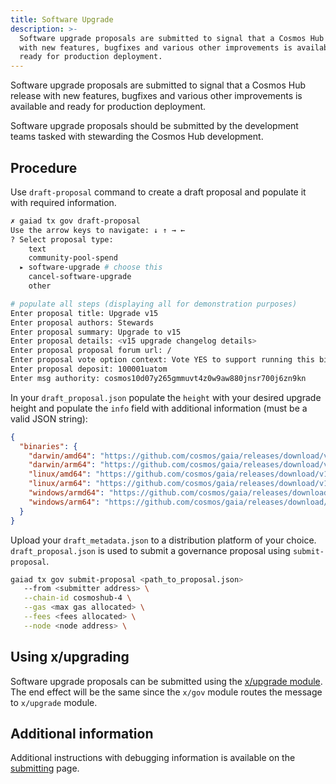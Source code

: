 ```yaml
---
title: Software Upgrade
description: >-
  Software upgrade proposals are submitted to signal that a Cosmos Hub release
  with new features, bugfixes and various other improvements is available and
  ready for production deployment.
---
```

Software upgrade proposals are submitted to signal that a Cosmos Hub release with new features, bugfixes and various other improvements is available and ready for production deployment.

Software upgrade proposals should be submitted by the development teams tasked with stewarding the Cosmos Hub development.

## Procedure

Use `draft-proposal` command to create a draft proposal and populate it with required information.

```sh expandable
✗ gaiad tx gov draft-proposal
Use the arrow keys to navigate: ↓ ↑ → ←
? Select proposal type:
    text
    community-pool-spend
  ▸ software-upgrade # choose this
    cancel-software-upgrade
    other

# populate all steps (displaying all for demonstration purposes)
Enter proposal title: Upgrade v15
Enter proposal authors: Stewards
Enter proposal summary: Upgrade to v15
Enter proposal details: <v15 upgrade changelog details>
Enter proposal proposal forum url: /
Enter proposal vote option context: Vote YES to support running this binary on the Cosmos Hub mainnet.
Enter proposal deposit: 100001uatom
Enter msg authority: cosmos10d07y265gmmuvt4z0w9aw880jnsr700j6zn9kn
```

In your `draft_proposal.json` populate the `height` with your desired upgrade height and populate the `info` field with additional information (must be a valid JSON string):

```json
{
  "binaries": {
    "darwin/amd64": "https://github.com/cosmos/gaia/releases/download/v15.0.0/gaiad-v15.0.0-darwin-amd64?checksum=sha256:7157f03fbad4f53a4c73cde4e75454f4a40a9b09619d3295232341fec99ad138",
    "darwin/arm64": "https://github.com/cosmos/gaia/releases/download/v15.0.0/gaiad-v15.0.0-darwin-arm64?checksum=sha256:09e2420151dd22920304dafea47af4aa5ff4ab0ddbe056bb91797e33ff6df274",
    "linux/amd64": "https://github.com/cosmos/gaia/releases/download/v15.0.0/gaiad-v15.0.0-linux-amd64?checksum=sha256:236b5b83a7674e0e63ba286739c4670d15d7d6b3dcd810031ff83bdec2c0c2af",
    "linux/arm64": "https://github.com/cosmos/gaia/releases/download/v15.0.0/gaiad-v15.0.0-linux-arm64?checksum=sha256:b055fb7011e99d16a3ccae06443b0dcfd745b36480af6b3e569e88c94f3134d3",
    "windows/armd64": "https://github.com/cosmos/gaia/releases/download/v15.0.0/gaiad-v15.0.0-windows-amd64.exe?checksum=sha256:f0224ba914cad46dc27d6a9facd8179aec8a70727f0b1e509f0c6171c97ccf76",
    "windows/arm64": "https://github.com/cosmos/gaia/releases/download/v15.0.0/gaiad-v15.0.0-windows-arm64.exe?checksum=sha256:cbbce5933d501b4d54dcced9b097c052bffdef3fa8e1dfd75f29b34c3ee7de86"
  }
}
```

Upload your `draft_metadata.json` to a distribution platform of your choice. `draft_proposal.json` is used to submit a governance proposal using `submit-proposal`.

```sh
gaiad tx gov submit-proposal <path_to_proposal.json>
   --from <submitter address> \
   --chain-id cosmoshub-4 \
   --gas <max gas allocated> \
   --fees <fees allocated> \
   --node <node address> \
```

## Using x/upgrading

Software upgrade proposals can be submitted using the [x/upgrade module](https://docs.cosmos.network/v0.47/build/modules/upgrade#transactions). The end effect will be the same since the `x/gov` module routes the message to `x/upgrade` module.

## Additional information

Additional instructions with debugging information is available on the [submitting](/hub/v25/governance/submitting) page.
